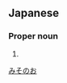 ==Japanese==
{{ja-kanjitab|み|その|お|yomi=kun}}

===Proper noun===
{{ja-pos|proper|みそのお}}

# {{surname|lang=ja}}

[[Category:Japanese surnames|みそのお]]